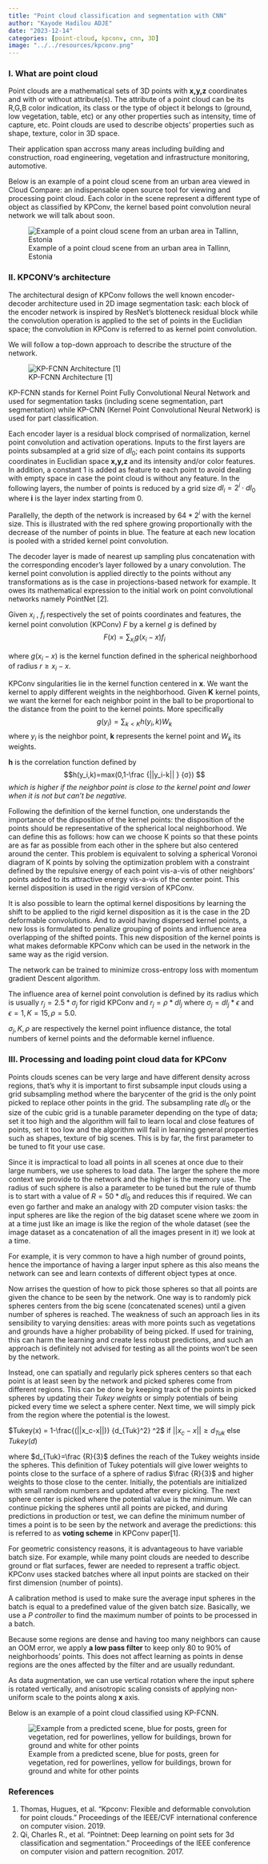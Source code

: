 ```yaml
---
title: "Point cloud classification and segmentation with CNN"
author: "Kayode Hadilou ADJE"
date: "2023-12-14"
categories: [point-cloud, kpconv, cnn, 3D]
image: "../../resources/kpconv.png"
---
```


### I. What are point cloud

Point clouds are a mathematical sets of 3D points with **x,y,z** coordinates and with or without attribute(s). The attribute of a point cloud can be its R,G,B color indication, its class or the type of object it belongs to (ground, low vegetation, table, etc) or any other properties such as intensity, time of capture, etc. Point clouds are used to describe objects' properties such as shape, texture, color in 3D space.

Their application span accross many areas including building and construction, road engineering, vegetation and infrastructure monitoring, automotive. 

Below is an example of a point cloud scene from an urban area viewed in Cloud Compare: an indispensable open source tool for viewing and processing point cloud. Each color in the scene represent a different type of object as classified by KPConv, the kernel based point convolution neural network we will talk about soon. 

![Example of a point cloud scene from an urban area in Tallinn, Estonia](../../resources/pcl-ex.jpg)

### II. KPCONV's architecture

The architectural design of KPConv follows the well known encoder-decoder architecture used in 2D image segmentation task: each block of the encoder network is inspired by ResNet's blotteneck residual block while the convolution operation is applied to the set of points in the Euclidian space; the convolution in KPConv is referred to as kernel point convolution.

We will follow a top-down approach to describe the structure of the network.  

![
KP-FCNN Architecture [1] ](../../resources/kpconv-arch.jpg)

KP-FCNN stands for Kernel Point Fully Convolutional Neural Network and used for segmentation tasks (including scene segmentation, part segmentation) while KP-CNN (Kernel Point Convolutional Neural Network) is used for part classification. 

Each encoder layer is a residual block comprised of normalization, kernel point convolution and activation operations. Inputs to the first layers are points subsampled at a grid size of $dl_0$;  each point contains its supports coordinates in Euclidian space **x,y,z** and its intensity and/or color features. In addition, a constant 1 is added as feature to each point to avoid dealing with empty space in case the point cloud is without any feature. In the following layers, the number of points is reduced by a grid size $dl_i = 2^i \cdot dl_0$ where **i** is the layer index starting from 0. 

Parallelly, the depth of the network is increased by $64*2^i$ with the kernel size. This is illustrated with the red sphere growing proportionally with the decrease of the number of points in blue. The feature at each new location is pooled with a strided kernel point convolution. 

The decoder layer is made of nearest up sampling plus concatenation with the corresponding encoder’s layer followed by a unary convolution. 
The kernel point convolution is applied directly to the points without any transformations as is the case in projections-based network for example. It owes its mathematical expression to the initial work on point convolutional networks namely PointNet [2]. 

Given $x_i$ , $f_i$ respectively the set of points coordinates and features, the kernel point convolution (KPConv) $F$ by a kernel $g$ is defined by $$F(x)=∑_{x_i} g(x_i-x) f_i$$

where $g(x_i-x)$ is the kernel function defined in the spherical neighborhood of radius $r≥x_i-x$. 

KPConv singularities lie in the kernel function centered in **x**. We want the kernel to apply different weights in the neighborhood. Given **K** kernel points, we want the kernel for each neighbor point in the ball to be proportional to the distance from the point to the kernel points. More specifically $$g(y_i )=∑_{k<K} h(y_i,k) W_k $$ where $y_i$ is the neighbor point, **k** represents the kernel point and $W_k$ its weights. 

**h** is the correlation function defined by $$h(y_i,k)=max⁡(0,1-\frac {||y_i-k|| } {σ}) $$ *which is higher if the neighbor point is close to the kernel point and lower when it is not but can’t be negative.* 

Following the definition of the kernel function, one understands the importance of the disposition of the kernel points: the disposition of the points should be representative of the spherical local neighborhood. We can define this as follows: how can we choose K points so that these points are as far as possible from each other in the sphere but also centered around the center. This problem is equivalent to solving a spherical Voronoi diagram of K points by solving the optimization problem with a constraint defined by the repulsive energy of each point vis-a-vis of other neighbors’ points added to its attractive energy vis-a-vis of the center point. This kernel disposition is used in the rigid version of KPConv.

It is also possible to learn the optimal kernel dispositions by learning the shift to be applied to the rigid kernel disposition as it is the case in the 2D deformable convolutions. And to avoid having dispersed kernel points, a new loss is formulated to penalize grouping of points and influence area overlapping of the shifted points. This new disposition of the kernel points is what makes deformable KPConv which can be used in the network in the same way as the rigid version.

The network can be trained to minimize cross-entropy loss with momentum gradient Descent algorithm. 

The influence area of kernel point convolution is defined by its radius which is usually $r_j= 2.5*σ_j$ for rigid KPConv and $r_j=ρ*dl_j$  where $σ_j=dl_j*ϵ$ and $ϵ=1,K=15,ρ=5.0$. 

$σ_j, K ,ρ$ are respectively the kernel point influence distance, the total numbers of kernel points and the deformable kernel influence. 

### III. Processing and loading point cloud data for KPConv

Points clouds scenes can be very large and have different density across regions, that's why it is important to first subsample input clouds using a grid subsampling method where the barycenter of the grid is the only point picked to replace other points in the grid. The subsampling rate $dl_0$  or the size of the cubic grid is a tunable parameter depending on the type of data; set it too high and the algorithm will fail to learn local and close features of points, set it too low and the algorithm will fail in learning general properties such as shapes, texture of big scenes. This is by far, the first parameter to be tuned to fit your use case. 

Since it is impractical to load all points in all scenes at once due to their large numbers, we use spheres to load data. The larger the sphere the more context we provide to the network and the higher is the memory use. The radius of such sphere is also a parameter to be tuned but the rule of thumb is to start with a value of $R=50*dl_0$ and reduces this if required. We can even go farther and make an analogy with 2D computer vision tasks: the input spheres are like the region of the big dataset scene where we zoom in at a time just like an image is like the region of the whole dataset (see the image dataset as a concatenation of all the images present in it) we look at a time.

For example, it is very common to have a high number of ground points, hence the importance of having a larger input sphere as this also means the network can see and learn contexts of different object types at once.

Now arrises the question of how to pick those spheres so that all points are given the chance to be seen by the network. One way is to randomly pick spheres centers from the big scene (concatenated scenes) until a given number of spheres is reached. The weakness of such an approach lies in its sensibility to varying densities: areas with more points such as vegetations and grounds have a higher probability of being picked. If used for training, this can harm the learning and create less robust predictions, and such an approach is definitely not advised for testing as all the points won’t be seen by the network. 

Instead, one can spatially and regularly pick spheres centers so that each point is at least seen by the network and picked spheres come from different regions. This can be done by keeping track of the points in picked spheres by updating their *Tukey weights* or simply potentials of being picked every time we select a sphere center. Next time, we will simply pick from the region where the potential is the lowest. 

$Tukey(x) = 1-\frac{(||x_c-x||)} {d_{Tuk}^2} ^2$   if $||x_c-x||≥d_{Tuk}$  else $Tukey(d)$

where $d_{Tuk}=\frac {R}{3}$  defines the reach of the Tukey weights inside the spheres. This definition of Tukey potentials will give lower weights to points close to the surface of a sphere of radius $\frac {R}{3}$ and higher weights to those close to the center. Initially, the potentials are initialized with small random numbers and updated after every picking. The next sphere center is picked where the potential value is the minimum. We can continue picking the spheres until all points are picked, and during predictions in production or test, we can define the minimum number of times a point is to be seen by the network and average the predictions: this is referred to as **voting scheme** in KPConv paper[1]. 

For geometric consistency reasons, it is advantageous to have variable batch size. For example, while many point clouds are needed to describe ground or flat surfaces, fewer are needed to represent a traffic object. KPConv uses stacked batches where all input points are stacked on their first dimension (number of points). 

A calibration method is used to make sure the average input spheres in the batch is equal to a predefined value of the given batch size. Basically, we use a *P controller* to find the maximum number of points to be processed in a batch.

Because some regions are dense and having too many neighbors can cause an OOM error, we apply **a low pass filter** to keep only 80 to 90% of neighborhoods’ points. This does not affect learning as points in dense regions are the ones affected by the filter and are usually redundant. 

As data augmentation, we can use vertical rotation where the input sphere is rotated vertically, and anisotropic scaling consists of applying non-uniform scale to the points along **x** axis.

Below is an example of a point cloud classified using KP-FCNN.

![Example from a predicted scene, blue for posts, green for vegetation, red for powerlines, yellow for buildings, brown for ground and white for other points
](../../resources/kpconv-res.jpg)


### References
1. Thomas, Hugues, et al. "Kpconv: Flexible and deformable convolution for point clouds." Proceedings of the IEEE/CVF international conference on computer vision. 2019.
2. Qi, Charles R., et al. "Pointnet: Deep learning on point sets for 3d classification and segmentation." Proceedings of the IEEE conference on computer vision and pattern recognition. 2017.